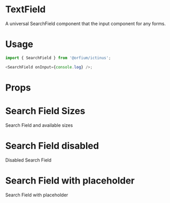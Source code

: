 
<Meta title="Design System/SearchField" component={SearchField} />

# TextField

A universal SearchField component that the input component for any forms.

# Usage

```js
import { SearchField } from '@orfium/ictinus';

<SearchField onInput={console.log} />;
```

# Props

<Props of={SearchField} />

# Search Field Sizes

Search Field and available sizes

<Preview>
  <Story name="Search Field sizes">
    <SearchFieldShowcase />
  </Story>
</Preview>

# Search Field disabled

Disabled Search Field

<Preview>
  <Story name="Search Field disabled">
    <SearchFieldShowcase disabled />
  </Story>
</Preview>

# Search Field with placeholder

Search Field with placeholder

<Preview>
  <Story name="Search Field with placeholder">
    <SearchFieldShowcase placeholder={'Placeholder'} />
  </Story>
</Preview>

